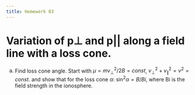 ```yaml
---
title: Homework 03
---
```


# Variation of p⊥ and p|| along a field line with a loss cone.

(a) Find loss cone angle. Start with $\mu = m v_{⊥}^2/2B = const$, $v_{⊥}^2+ v_{\parallel}^2= v^2= const$. and show that for the loss cone $\alpha$: $\sin^2{\alpha}= B/Bi$, where Bi is the field strength in the ionosphere.



